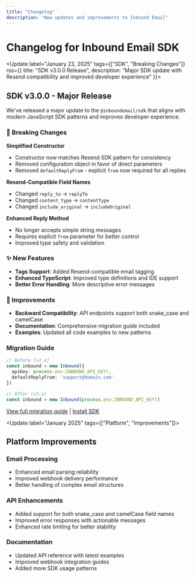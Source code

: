 ```yaml
---
title: "Changelog"
description: "New updates and improvements to Inbound Email"
---
```


# Changelog for Inbound Email SDK

<Update label="January 23, 2025" tags={["SDK", "Breaking Changes"]} rss={{ title: "SDK v3.0.0 Release", description: "Major SDK update with Resend compatibility and improved developer experience" }}>
  ## SDK v3.0.0 - Major Release

  We've released a major update to the `@inboundemail/sdk` that aligns with modern JavaScript SDK patterns and improves developer experience.

  ### 🚨 Breaking Changes

  **Simplified Constructor**
  * Constructor now matches Resend SDK pattern for consistency
  * Removed configuration object in favor of direct parameters
  * Removed `defaultReplyFrom` - explicit `from` now required for all replies

  **Resend-Compatible Field Names**
  * Changed `reply_to` → `replyTo` 
  * Changed `content_type` → `contentType`
  * Changed `include_original` → `includeOriginal`

  **Enhanced Reply Method**
  * No longer accepts simple string messages
  * Requires explicit `from` parameter for better control
  * Improved type safety and validation

  ### ✨ New Features

  * **Tags Support**: Added Resend-compatible email tagging
  * **Enhanced TypeScript**: Improved type definitions and IDE support
  * **Better Error Handling**: More descriptive error messages

  ### 🔧 Improvements

  * **Backward Compatibility**: API endpoints support both snake_case and camelCase
  * **Documentation**: Comprehensive migration guide included
  * **Examples**: Updated all code examples to new patterns

  ### Migration Guide

  ```typescript
  // Before (v2.x)
  const inbound = new Inbound({
    apiKey: process.env.INBOUND_API_KEY!,
    defaultReplyFrom: 'support@domain.com'
  })

  // After (v3.x)
  const inbound = new Inbound(process.env.INBOUND_API_KEY!)
  ```

  [View full migration guide](https://github.com/inboundemail/sdk/blob/main/CHANGELOG.md) | [Install SDK](https://www.npmjs.com/package/@inboundemail/sdk)
</Update>

<Update label="January 2025" tags={["Platform", "Improvements"]}>
  ## Platform Improvements

  ### Email Processing
  * Enhanced email parsing reliability
  * Improved webhook delivery performance
  * Better handling of complex email structures

  ### API Enhancements
  * Added support for both snake_case and camelCase field names
  * Improved error responses with actionable messages
  * Enhanced rate limiting for better stability

  ### Documentation
  * Updated API reference with latest examples
  * Improved webhook integration guides
  * Added more SDK usage patterns
</Update>
